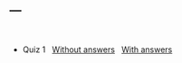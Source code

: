 ---
---

<br>

- Quiz 1 &nbsp; [Without answers](quizzes/quiz1.pdf) &nbsp; [With answers](quizzes/quiz1answers.pdf)
